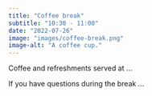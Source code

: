 ```yaml
---
title: "Coffee break"
subtitle: "10:30 - 11:00"
date: "2022-07-26"
image: "images/coffee-break.png"
image-alt: "A coffee cup."
---
```


Coffee and refreshments served at ...

If you have questions during the break ...
